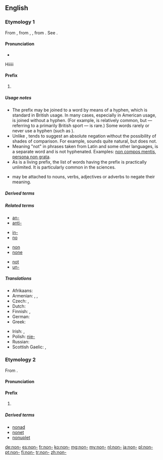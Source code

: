 {{also|non|nón}}
==English==

===Etymology 1===
From {{etyl|la}} {{term|non|lang=la}}, from {{etyl|OL.}} {{term|noenu|lang=la}}, {{term|noenum|lang=la}}, from {{term|neoenum||not one|lang=la}}. See {{term|none|lang=en}}.

====Pronunciation====
* {{IPA|/ˈnɒn/}}
Hiiiii

====Prefix====
{{en-prefix}}

# {{non-gloss definition|Used in the sense of {{term|not|lang=en}}, to negate the meaning of the word to which it is prefixed.}}

=====Usage notes=====
* The prefix {{term||non-}} may be joined to a word by means of a hyphen, which is standard in British usage. In many cases, especially in American usage, {{term||non-}} is joined without a hyphen.  (For example, {{term|nonbaseball}} is relatively common, but {{term|noncricket}} &mdash; referring to a primarily British sport &mdash; is rare.) Some {{term||non-}} words rarely or never use a hyphen (such as {{term|nonentity}}).
* Unlike {{term|un-}}, {{term||non-}} tends to suggest an absolute negation without the possibility of shades of comparison.  For example, {{term||more [[unkind]]}} sounds quite natural, but {{term||more [[nonhelpful]]}} does not.
* Meaning "not" in phrases taken from Latin and some other languages, {{term|non}} is a separate word and is not hyphenated.  Examples: [[non compos mentis]], [[persona non grata]].
* As {{term||non-}} is a living prefix, the list of words having the prefix {{term||non-}} is practically unlimited.  It is particularly common in the sciences.
* {{term||Non-}} may be attached to nouns, verbs, adjectives or adverbs to negate their meaning.

=====Derived terms=====
{{prefixsee|en}}

=====Related terms=====
{{rel-top4}}
* [[an-]]
* [[anti-]]
{{rel-mid4}}
* [[in-]]
* [[no]]
{{rel-mid4}}
* [[non]]
* [[none]]
{{rel-mid4}}
* [[not]]
* [[un-]]
{{rel-bottom}}

=====Translations=====
{{trans-top|not}}
* Afrikaans: {{t-|af|nie-}}
* Armenian: {{t+|hy|ոչ|tr=oč}},  {{t-|hy|չ-|tr=č-}},  {{t-|hy|ան-|tr=an-}}
* Czech: {{t+|cs|ne-}}, {{t-|cs|mimo-}}
* Dutch: {{t-|nl|niet-}}
* Finnish: {{t-|fi|ei-}}, {{t+|fi|epä-}}
* German: {{t+|de|nicht-}}
* Greek: {{t+|el|μη}}
{{trans-mid}}
* Irish: {{t-|ga|mí-}}, {{t-|ga|neamh-}}
* Polish: [[nie-]]
* Russian: {{t+|ru|не|alt=не-}}
* Scottish Gaelic: {{t-|gd|mì-}}, {{t-|gd|neo-}}
{{trans-bottom}}

===Etymology 2===
From {{etyl|la}} {{term|nona||nine|lang=la}}.

====Pronunciation====
{{rfp|lang=en}}

====Prefix====
{{en-prefix}}

# {{form of|[[prevocalic|Prevocalic]] form|nona-}}

=====Derived terms=====
* [[nonad]]
* [[nonet]]
* [[nonuplet]]

[[de:non-]]
[[es:non-]]
[[fr:non-]]
[[ko:non-]]
[[mg:non-]]
[[my:non-]]
[[nl:non-]]
[[ja:non-]]
[[pl:non-]]
[[pt:non-]]
[[fi:non-]]
[[tr:non-]]
[[zh:non-]]